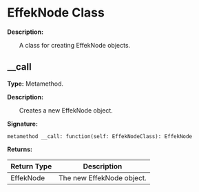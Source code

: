 # EffekNode Class

**Description:**

&emsp;&emsp;A class for creating EffekNode objects.

## __call

**Type:** Metamethod.

**Description:**

&emsp;&emsp;Creates a new EffekNode object.

**Signature:**
```tl
metamethod __call: function(self: EffekNodeClass): EffekNode
```

**Returns:**

| Return Type | Description |
| --- | --- |
| EffekNode | The new EffekNode object. |
